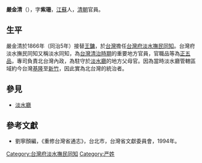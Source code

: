 '''嚴金清'''（{{bd|？||？||}}），字'''紫珊'''，[[江蘇|江蘇]]人，[[清朝|清朝]]官員。

== 生平 ==
嚴金清於1866年（同治5年）接替[[王鏞|王鏞]]，於[[台灣|台灣]]擔任[[台灣府淡水撫民同知|台灣府淡水撫民同知]]。台灣府淡水撫民同知又稱淡水同知，為[[台灣清治時期|台灣清治時期]]的重要地方官員，官職品等為[[正五品|正五品]]，專司負責北台灣內政，為駐守於[[淡水廳|淡水廳]]的地方父母官。因為當時淡水廳管轄區域約今台灣[[基隆市|基隆]]至[[新竹市|新竹]]，因此實為北台灣的統治者。

==參見==
*[[淡水廳|淡水廳]]

==參考文獻==
*劉寧顏編，《重修台灣省通志》，台北市，台灣省文獻委員會，1994年。

{{start box}}
{{s-off}}
{{s-before|[[王鏞|王鏞]]}}
{{s-title|[[台灣府淡水撫民同知|台灣府淡水撫民同知]]|1866年上任}}
{{s-after|[[富樂賀|富樂賀]]}}
{{end box}}

[[Category:台灣府淡水撫民同知|Category:台灣府淡水撫民同知]]
[[Category:严姓|Category:严姓]]